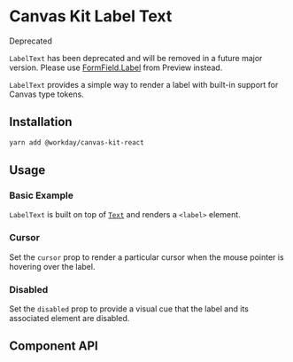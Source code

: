 

<Meta title="Components/Text/Label Text" />

# Canvas Kit Label Text

<StatusIndicator variant="red">
  <StatusIndicator.Label>Deprecated</StatusIndicator.Label>
</StatusIndicator>

`LabelText` has been deprecated and will be removed in a future major version. Please use
[FormField.Label](https://workday.github.io/canvas-kit/?path=/docs/preview-inputs-form-field--basic)
from Preview instead.

`LabelText` provides a simple way to render a label with built-in support for Canvas type tokens.

## Installation

```sh
yarn add @workday/canvas-kit-react
```

## Usage

### Basic Example

`LabelText` is built on top of [`Text`](/components/text/text/) and renders a `<label>` element.

<ExampleCodeBlock code={Basic} />

### Cursor

Set the `cursor` prop to render a particular cursor when the mouse pointer is hovering over the
label.

<ExampleCodeBlock code={Cursor} />

### Disabled

Set the `disabled` prop to provide a visual cue that the label and its associated element are
disabled.

<ExampleCodeBlock code={Disabled} />

## Component API

<SymbolDoc name="LabelText" fileName="/react/text/" />
